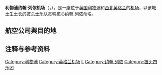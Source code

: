 {{Unreferenced |time=2009-05-14T10:11:53+00:00 }} 
{{Expand|time=2010-10-12}}
{{noteTA
|1=zh-hans:约翰·列侬; zh-hk:約翰·連儂; zh-tw:約翰·藍儂;
|2=zh-hans:披头士; zh-hant:披頭四;
}}
{{Infobox Airport
| airport_name = <center>{{flagicon|UK}} 利物浦约翰·列侬机场<br><small>{{lang|en|Liverpool John Lennon Airport}}</small></center>
| IATA         = LPL
| ICAO         = EGGP
| image    = Liverpool John Lennon Airport.jpg
| image-width = 300
| owner       = {{flagicon|UK}} [[Peel_Group|Peel Group]]
| run by       = {{flagicon|UK}} [[利物浦|利物浦]][[机场|机场]]管理局
| city         = {{flagicon|UK}} [[利物浦|利物浦]]
| location     = {{flagicon|UK}} [[利物浦|利物浦]]
| elevation    = 24米
| coordinates  = {{coord|53|20|01|N|002|50|59|W|type:airport_region:GB-LIV|display=inline,title|name=Liverpool John Lennon Airport}}
| website      = http://liverpoolairport.com
| metric-rwy   = Y
| r1-number    = 09/27
| r1-length-f  = 7,500
| r1-length-m  = 2,286
| r1-surface   = [[asphalt|asphalt]]
| stat-year    = 2008
| stat1-header = Movements
| stat1-data   = 84,890
| stat2-header = Passengers
| stat2-data   = 5,334,152
| footnotes =
}}

'''利物浦约翰·列侬机场'''（{{lang-en|Liverpool John Lennon Airport}}，{{airport codes|LPL|EGGP}}），是一座位于[[英国|英国]][[利物浦|利物浦]]和[[西北英格兰|西北英格兰]]的[[机场|机场]]，以该城土生土长的[[披头士乐队|披头士乐队]]灵魂核心[[约翰·列侬|约翰·列侬]]命名。

==航空公司與目的地==
{{Airport-dest-list
|{{flagicon|IRL}} {{link-en|愛爾蘭地區航空|Aer Lingus Regional}}<br>由{{link-en|斯托巴特航空|Stobart Air}}營運|
|{{flagicon|BGR}} {{link-en|巴爾幹假日航空|BH Air}}|
|{{flagicon|ROU}} [[藍色航空_(羅馬尼亞)|藍色航空]]|
|{{flagicon|CZE}} [[捷克航空|捷克航空]]|
|{{flagicon|UK}} [[易捷航空|易捷航空]]|
|{{flagicon|UK}} [[弗萊比航空|弗萊比航空]]|
|{{flagicon|UK}} [[弗萊比航空|弗萊比航空]]<br>由{{link-en|斯托巴特航空|Stobart Air}}營運|
|{{flagicon|IRL}} [[瑞安航空|瑞安航空]]|
|{{flagicon|UK}} [[湯姆森航空|湯姆森航空]]|
|{{flagicon|ESP}} [[伏林航空|伏林航空]]|
|{{flagicon|HUN}} [[維茲航空|維茲航空]]|
}}

== 注释与参考资料 ==
{{reflist}}

{{英國機場}}
{{约翰·列侬}}

[[Category:利物浦|Category:利物浦]]
[[Category:英格兰机场|Category:英格兰机场]]
[[Category:冠以人名的歐洲機場|L]]
[[Category:约翰·列侬|Category:约翰·列侬]]
[[Category:披头四乐团|Category:披头四乐团]]